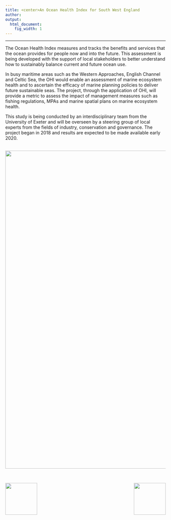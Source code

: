 ```yaml
---
title: <center>An Ocean Health Index for South West England
author:  
output:
  html_document:
    fig_width: 1
---
```

---

The Ocean Health Index measures and tracks the benefits and services that the ocean provides for people now and into the future. This assessment is being developed with the support of local stakeholders to better understand how to sustainably balance current and future ocean use.

In busy maritime areas such as the Western Approaches, English Channel and Celtic Sea, the OHI would enable an assessment of marine ecosystem health and to ascertain the efficacy of marine planning policies to deliver future sustainable seas. The project, through the application of OHI, will provide a metric to assess the impact of management measures such as fishing regulations, MPAs and marine spatial plans on marine ecosystem health. 

This study is being conducted by an interdisciplinary team from the University of Exeter and will be overseen by a steering group of local experts from the fields of industry, conservation and governance. The project began in 2018 and results are expected to be made available early 2020.

<br>
<center><img src="images/Porthcurnow2.JPG" width="1000px"></center>
<br>

<img align="left" src="images/ohi-logo.png" width="100px">

<img align="right" src="images/UoE_logo.jpg" width="100px">

